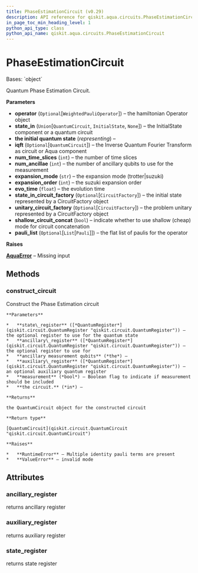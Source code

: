 ```yaml
---
title: PhaseEstimationCircuit (v0.29)
description: API reference for qiskit.aqua.circuits.PhaseEstimationCircuit in qiskit v0.29
in_page_toc_min_heading_level: 1
python_api_type: class
python_api_name: qiskit.aqua.circuits.PhaseEstimationCircuit
---
```


# PhaseEstimationCircuit

<Class id="qiskit.aqua.circuits.PhaseEstimationCircuit" isDedicatedPage={true} github="https://github.com/qiskit-community/qiskit-aqua/tree/stable/0.9/qiskit/aqua/circuits/phase_estimation_circuit.py" signature="PhaseEstimationCircuit(operator=None, state_in=None, iqft=None, num_time_slices=1, num_ancillae=1, expansion_mode='trotter', expansion_order=1, evo_time=6.283185307179586, state_in_circuit_factory=None, unitary_circuit_factory=None, shallow_circuit_concat=False, pauli_list=None)" modifiers="class">
  Bases: `object`

  Quantum Phase Estimation Circuit.

  **Parameters**

  *   **operator** (`Optional`\[`WeightedPauliOperator`]) – the hamiltonian Operator object
  *   **state\_in** (`Union`\[`QuantumCircuit`, `InitialState`, `None`]) – the InitialState component or a quantum circuit
  *   **the initial quantum state** (*representing*) –
  *   **iqft** (`Optional`\[`QuantumCircuit`]) – the Inverse Quantum Fourier Transform as circuit or Aqua component
  *   **num\_time\_slices** (`int`) – the number of time slices
  *   **num\_ancillae** (`int`) – the number of ancillary qubits to use for the measurement
  *   **expansion\_mode** (`str`) – the expansion mode (trotter|suzuki)
  *   **expansion\_order** (`int`) – the suzuki expansion order
  *   **evo\_time** (`float`) – the evolution time
  *   **state\_in\_circuit\_factory** (`Optional`\[`CircuitFactory`]) – the initial state represented by a CircuitFactory object
  *   **unitary\_circuit\_factory** (`Optional`\[`CircuitFactory`]) – the problem unitary represented by a CircuitFactory object
  *   **shallow\_circuit\_concat** (`bool`) – indicate whether to use shallow (cheap) mode for circuit concatenation
  *   **pauli\_list** (`Optional`\[`List`\[`Pauli`]]) – the flat list of paulis for the operator

  **Raises**

  [**AquaError**](qiskit.aqua.AquaError "qiskit.aqua.AquaError") – Missing input

  ## Methods

  <span id="qiskit-aqua-circuits-phaseestimationcircuit-construct-circuit" />

  ### construct\_circuit

  <Function id="qiskit.aqua.circuits.PhaseEstimationCircuit.construct_circuit" signature="PhaseEstimationCircuit.construct_circuit(state_register=None, ancillary_register=None, auxiliary_register=None, measurement=False)">
    Construct the Phase Estimation circuit

    **Parameters**

    *   **state\_register** ([*QuantumRegister*](qiskit.circuit.QuantumRegister "qiskit.circuit.QuantumRegister")) – the optional register to use for the quantum state
    *   **ancillary\_register** ([*QuantumRegister*](qiskit.circuit.QuantumRegister "qiskit.circuit.QuantumRegister")) – the optional register to use for
    *   **ancillary measurement qubits** (*the*) –
    *   **auxiliary\_register** ([*QuantumRegister*](qiskit.circuit.QuantumRegister "qiskit.circuit.QuantumRegister")) – an optional auxiliary quantum register
    *   **measurement** (*bool*) – Boolean flag to indicate if measurement should be included
    *   **the circuit.** (*in*) –

    **Returns**

    the QuantumCircuit object for the constructed circuit

    **Return type**

    [QuantumCircuit](qiskit.circuit.QuantumCircuit "qiskit.circuit.QuantumCircuit")

    **Raises**

    *   **RuntimeError** – Multiple identity pauli terms are present
    *   **ValueError** – invalid mode
  </Function>

  ## Attributes

  ### ancillary\_register

  <Attribute id="qiskit.aqua.circuits.PhaseEstimationCircuit.ancillary_register">
    returns ancillary register
  </Attribute>

  ### auxiliary\_register

  <Attribute id="qiskit.aqua.circuits.PhaseEstimationCircuit.auxiliary_register">
    returns auxiliary register
  </Attribute>

  ### state\_register

  <Attribute id="qiskit.aqua.circuits.PhaseEstimationCircuit.state_register">
    returns state register
  </Attribute>
</Class>

